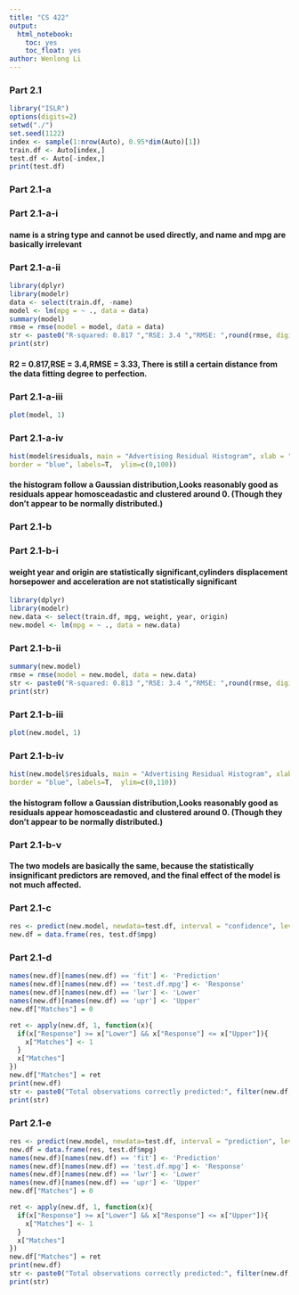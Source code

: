 ```yaml
---
title: "CS 422"
output: 
  html_notebook:
    toc: yes
    toc_float: yes
author: Wenlong Li
---
```


### Part 2.1
```r
library("ISLR")
options(digits=2)
setwd("./")
set.seed(1122)
index <- sample(1:nrow(Auto), 0.95*dim(Auto)[1])
train.df <- Auto[index,]
test.df <- Auto[-index,]
print(test.df)
```
### Part 2.1-a
### Part 2.1-a-i
#### name is a string type and cannot be used directly, and name and mpg are basically irrelevant
### Part 2.1-a-ii

```r
library(dplyr)
library(modelr)
data <- select(train.df, -name)
model <- lm(mpg = ~ ., data = data)
summary(model)
rmse = rmse(model = model, data = data)
str <- paste0("R-squared: 0.817 ","RSE: 3.4 ","RMSE: ",round(rmse, digits = 2))
print(str)
```
#### R2 = 0.817,RSE = 3.4,RMSE = 3.33, There is still a certain distance from the data fitting degree to perfection.
### Part 2.1-a-iii
```r
plot(model, 1)
```
### Part 2.1-a-iv
```r
hist(model$residuals, main = "Advertising Residual Histogram", xlab = "Model Residuals", density = 10, angle = 45, col = "red",
border = "blue", labels=T,  ylim=c(0,100))
```
#### the histogram follow a Gaussian distribution,Looks reasonably good as residuals appear homosceadastic and clustered around 0. (Though they don’t appear to be normally distributed.)

### Part 2.1-b
### Part 2.1-b-i
#### weight year and origin are statistically significant,cylinders displacement horsepower and acceleration are not statistically significant

```r
library(dplyr)
library(modelr)
new.data <- select(train.df, mpg, weight, year, origin)
new.model <- lm(mpg = ~ ., data = new.data)
```
### Part 2.1-b-ii
```r
summary(new.model)
rmse = rmse(model = new.model, data = new.data)
str <- paste0("R-squared: 0.813 ","RSE: 3.4 ","RMSE: ",round(rmse, digits = 2))
print(str)
```
### Part 2.1-b-iii
```r
plot(new.model, 1)
```

### Part 2.1-b-iv
```r
hist(new.model$residuals, main = "Advertising Residual Histogram", xlab = "Model Residuals", density = 10, angle = 45, col = "red",
border = "blue", labels=T,  ylim=c(0,110))
```
#### the histogram follow a Gaussian distribution,Looks reasonably good as residuals appear homosceadastic and clustered around 0. (Though they don’t appear to be normally distributed.)

### Part 2.1-b-v
#### The two models are basically the same, because the statistically insignificant predictors are removed, and the final effect of the model is not much affected.

### Part 2.1-c
```r
res <- predict(new.model, newdata=test.df, interval = "confidence", level = 0.95)
new.df = data.frame(res, test.df$mpg)
```
### Part 2.1-d
```r
names(new.df)[names(new.df) == 'fit'] <- 'Prediction'
names(new.df)[names(new.df) == 'test.df.mpg'] <- 'Response'
names(new.df)[names(new.df) == 'lwr'] <- 'Lower'
names(new.df)[names(new.df) == 'upr'] <- 'Upper'
new.df["Matches"] = 0

ret <- apply(new.df, 1, function(x){
  if(x["Response"] >= x["Lower"] && x["Response"] <= x["Upper"]){
    x["Matches"] <- 1
  }
  x["Matches"]
})
new.df["Matches"] = ret
print(new.df)
str <- paste0("Total observations correctly predicted:", filter(new.df, new.df$Matches == 1) %>% nrow())
print(str)
```
### Part 2.1-e
```r
res <- predict(new.model, newdata=test.df, interval = "prediction", level = 0.95)
new.df = data.frame(res, test.df$mpg)
names(new.df)[names(new.df) == 'fit'] <- 'Prediction'
names(new.df)[names(new.df) == 'test.df.mpg'] <- 'Response'
names(new.df)[names(new.df) == 'lwr'] <- 'Lower'
names(new.df)[names(new.df) == 'upr'] <- 'Upper'
new.df["Matches"] = 0

ret <- apply(new.df, 1, function(x){
  if(x["Response"] >= x["Lower"] && x["Response"] <= x["Upper"]){
    x["Matches"] <- 1
  }
  x["Matches"]
})
new.df["Matches"] = ret
print(new.df)
str <- paste0("Total observations correctly predicted:", filter(new.df, new.df$Matches == 1) %>% nrow())
print(str)
```



